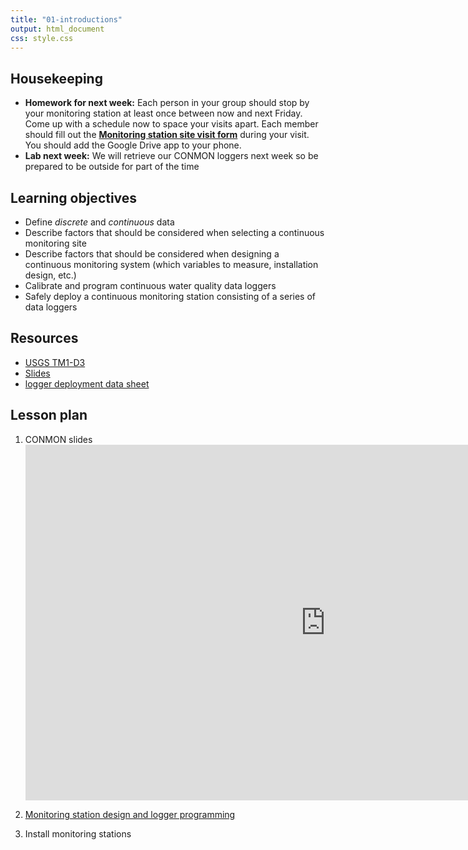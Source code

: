 ```yaml
---
title: "01-introductions"
output: html_document
css: style.css
---
```


## Housekeeping

* **Homework for next week:** Each person in your group should stop by your monitoring station at least once between now and next Friday. Come up with a schedule now to space your visits apart. Each member should fill out the **[Monitoring station site visit form]()** during your visit. You should add the Google Drive app to your phone.
* **Lab next week:** We will retrieve our CONMON loggers next week so be prepared to be outside for part of the time

## Learning objectives

* Define *discrete* and *continuous* data
* Describe factors that should be considered when selecting a continuous monitoring site
* Describe factors that should be considered when designing a continuous monitoring system (which variables to measure, installation design, etc.)
* Calibrate and program continuous water quality data loggers
* Safely deploy a continuous monitoring station consisting of a series of data loggers

## Resources

* [USGS TM1-D3](https://pubs.usgs.gov/tm/2006/tm1D3/pdf/TM1D3.pdf)
* [Slides](https://docs.google.com/presentation/d/1G7hgNhtZciZUJGy8lcRW-A57cRLWK2LmEA4Hlgndnng/)
* [logger deployment data sheet](https://docs.google.com/spreadsheets/d/13Th59bvqzj5W5UKwX2BDcOht2YbG9D7KuRu2FcLsj6o/edit?usp=sharing)

## Lesson plan

1. CONMON slides
<iframe src="https://docs.google.com/presentation/d/1G7hgNhtZciZUJGy8lcRW-A57cRLWK2LmEA4Hlgndnng/embed?start=false&loop=false&delayms=5000" frameborder="0" width="960" height="569" allowfullscreen="true" mozallowfullscreen="true" webkitallowfullscreen="true" data-external="1"></iframe>

2. [Monitoring station design and logger programming](https://docs.google.com/document/d/1Qx_HaF-c_is4Q0hbecdqUGVlL5uSHxrcEJDDVACsp28/edit)

3. Install monitoring stations
